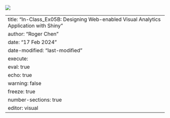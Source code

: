 ![](images/clipboard-2978556185.png)

---
title: "In-Class_Ex05B: Designing Web-enabled Visual Analytics Application with Shiny"
author: "Roger Chen"
date: "17 Feb 2024"
date-modified: "last-modified"
execute: 
  eval: true
  echo: true
  warning: false
  freeze: true
number-sections: true
editor: visual
---
